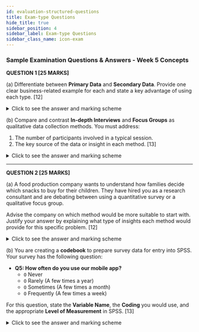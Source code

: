 ```yaml
---
id: evaluation-structured-questions
title: Exam-type Questions
hide_title: true
sidebar_position: 4
sidebar_label: Exam-type Questions
sidebar_class_name: icon-exam
---
```


<ModuleBanner />


### **Sample Examination Questions & Answers - Week 5 Concepts**

**QUESTION 1 [25 MARKS]**

(a) Differentiate between **Primary Data** and **Secondary Data**. Provide one clear business-related example for each and state a key advantage of using each type.
[12]

<details>
<summary>Click to see the answer and marking scheme</summary>

**Answer:**

**Primary Data** is original data collected firsthand by a researcher for their specific, current research purpose.
* **Example:** A company designing and sending out its own customer satisfaction survey to its email subscribers.
* **Key Advantage:** It is directly tailored to the researcher's specific needs and questions.

**Secondary Data** is data that has already been collected by someone else for a different purpose.
* **Example:** A market analyst using population data from a government census bureau to estimate market size.
* **Key Advantage:** It is generally much quicker and less expensive to obtain than primary data.

**Marking Scheme:**
* [3 Marks] - For a correct definition and example of Primary Data.
* [3 Marks] - For stating a key advantage of Primary Data.
* [3 Marks] - For a correct definition and example of Secondary Data.
* [3 Marks] - For stating a key advantage of Secondary Data.

</details>

(b) Compare and contrast **In-depth Interviews** and **Focus Groups** as qualitative data collection methods. You must address:

1. The number of participants involved in a typical session.
2. The key source of the data or insight in each method.
[13]

<details>
<summary>Click to see the answer and marking scheme</summary>

**Answer:**

**1. Number of Participants:**
* **In-depth Interview:** Involves only one participant at a time in a one-on-one setting with the researcher.
* **Focus Group:** Involves a small group of participants, typically between 6 and 10, discussing the topic together.

**2. Key Source of Data:**
* **In-depth Interview:** The key source of data is the rich, detailed personal perspective, experience, and narrative provided by the single individual without influence from others.
* **Focus Group:** While individual opinions are important, a key source of data is the **group interaction** itself. The way participants agree, disagree, and build on each other's comments provides unique insights into shared norms, language, and opinions.

**Marking Scheme:**
* [3 Marks] - For correctly stating the number of participants in an interview.
* [3 Marks] - For correctly stating the number of participants in a focus group.
* [3 Marks] - For correctly identifying the source of data in an interview (individual perspective).
* [4 Marks] - For correctly identifying the source of data in a focus group, with specific mention of the group interaction.

</details>

---

**QUESTION 2 [25 MARKS]**

(a) A food production company wants to understand how families decide which snacks to buy for their children. They have hired you as a research consultant and are debating between using a quantitative survey or a qualitative focus group.

Advise the company on which method would be more suitable to start with. Justify your answer by explaining what type of insights each method would provide for this specific problem.
[12]

<details>
<summary>Click to see the answer and marking scheme</summary>

**Answer:**

**Advised Method:** They should start with a **qualitative focus group**.

**Justification:**
* **Focus Group Insights (Qualitative):** A focus group would allow the company to explore the "why" behind purchasing decisions. Parents could discuss their motivations, concerns about health, the influence of their children (pester power), and how they perceive packaging and branding. The group interaction could reveal shared cultural norms and unspoken rules about what constitutes a "good" snack. This provides deep, exploratory insights.
* **Survey Insights (Quantitative):** A survey would be better suited for collecting numerical data *after* the initial exploration. For example, once the focus group identifies "sugar content" as a key concern, a survey could be used to ask 500 parents to rate the importance of "low sugar" on a scale of 1 to 5. The survey measures "how many" people feel a certain way, but it doesn't explain *why* as deeply as a focus group does.

Starting with the focus group is better because it helps the company discover the important themes first, which can then be used to design a more effective and relevant quantitative survey later.

**Marking Scheme:**
* [3 Marks] - For clearly advising to start with a focus group.
* [4 Marks] - For explaining the rich, "why"-focused insights a focus group would provide in this context.
* [4 Marks] - For explaining the "how many"-focused, numerical insights a survey would provide.
* [1 Mark] - For correctly stating the logical flow (qualitative exploration first, then quantitative validation).

</details>

(b) You are creating a **codebook** to prepare survey data for entry into SPSS. Your survey has the following question:

* **Q5: How often do you use our mobile app?**
  * `O` Never
  * `O` Rarely (A few times a year)
  * `O` Sometimes (A few times a month)
  * `O` Frequently (A few times a week)

For this question, state the **Variable Name**, the **Coding** you would use, and the appropriate **Level of Measurement** in SPSS.
[13]

<details>
<summary>Click to see the answer and marking scheme</summary>

**Answer:**

* **Variable Name:** A suitable short name would be `App_Usage` or `Usage_Frequency`. (A simple `Usage` would also be acceptable).
* **Coding:** A logical numerical coding scheme would be:
  * `1` = Never
  * `2` = Rarely
  * `3` = Sometimes
  * `4` = Frequently
* **Level of Measurement:** The appropriate level of measurement in SPSS would be **Ordinal**. This is because the categories have a clear and meaningful rank order (Frequently is more than Sometimes), but the interval between "Never" and "Rarely" is not necessarily the same as the interval between "Sometimes" and "Frequently".

**Marking Scheme:**
* [3 Marks] - For providing a suitable variable name.
* [5 Marks] - For providing a complete and logical coding scheme.
* [5 Marks] - For correctly identifying `Ordinal` as the level of measurement and providing a brief reason.

</details>



